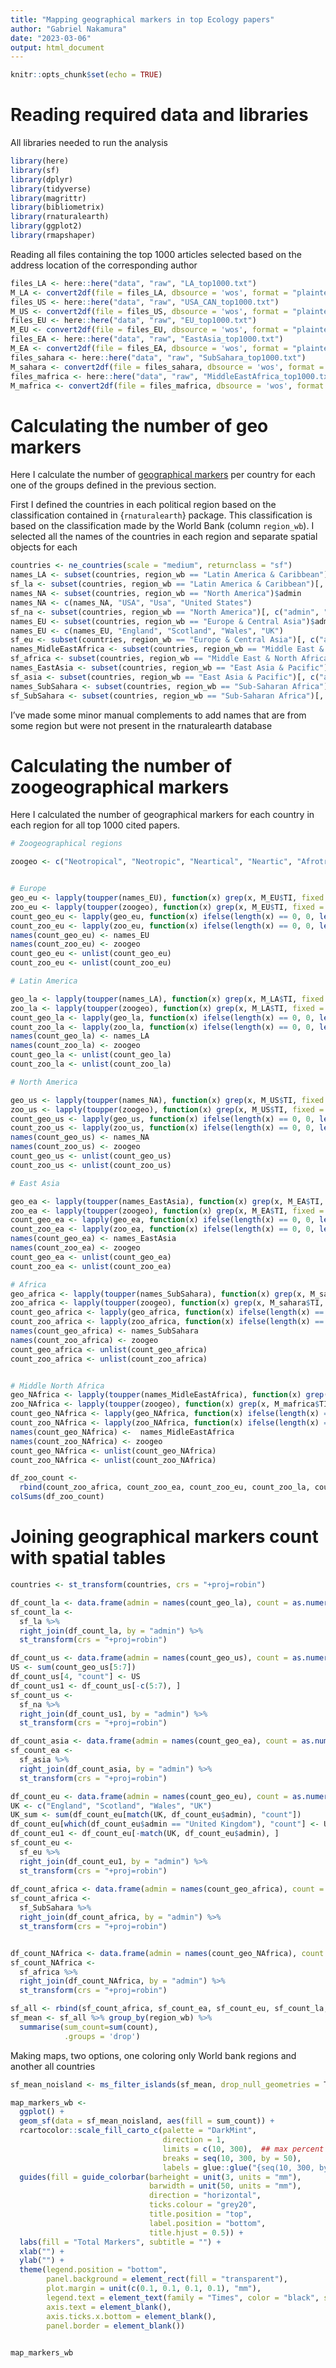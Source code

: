 ```yaml
---
title: "Mapping geographical markers in top Ecology papers"
author: "Gabriel Nakamura"
date: "2023-03-06"
output: html_document
---
```


```r
knitr::opts_chunk$set(echo = TRUE)
```

# Reading required data and libraries

All libraries needed to run the analysis 

```r
library(here)
library(sf)
library(dplyr)
library(tidyverse)
library(magrittr)
library(bibliometrix)
library(rnaturalearth)
library(ggplot2)
library(rmapshaper)
```

Reading all files containing the top 1000 articles selected based on the address location of the corresponding author

```r
files_LA <- here::here("data", "raw", "LA_top1000.txt")
M_LA <- convert2df(file = files_LA, dbsource = 'wos', format = "plaintext")
files_US <- here::here("data", "raw", "USA_CAN_top1000.txt")
M_US <- convert2df(file = files_US, dbsource = 'wos', format = "plaintext")
files_EU <- here::here("data", "raw", "EU_top1000.txt")
M_EU <- convert2df(file = files_EU, dbsource = 'wos', format = "plaintext")
files_EA <- here::here("data", "raw", "EastAsia_top1000.txt")
M_EA <- convert2df(file = files_EA, dbsource = 'wos', format = "plaintext")
files_sahara <- here::here("data", "raw", "SubSahara_top1000.txt")
M_sahara <- convert2df(file = files_sahara, dbsource = 'wos', format = "plaintext")
files_mafrica <- here::here("data", "raw", "MiddleEastAfrica_top1000.txt")
M_mafrica <- convert2df(file = files_mafrica, dbsource = 'wos', format = "plaintext")

```

# Calculating the number of geo markers

Here I calculate the number of [geographical markers](https://www.sciencedirect.com/science/article/abs/pii/S0016718519301551) per country for each one of the groups defined in the previous section.

First I defined the countries in each political region based on the classification contained in {`rnaturalearth`} package. This classification is based on the classification made by the World Bank (column `region_wb`). I selected all the names of the countries in each region and separate spatial objects for each

```r
countries <- ne_countries(scale = "medium", returnclass = "sf")
names_LA <- subset(countries, region_wb == "Latin America & Caribbean")$admin
sf_la <- subset(countries, region_wb == "Latin America & Caribbean")[, c("admin", "region_wb", "geometry")]
names_NA <- subset(countries, region_wb == "North America")$admin
names_NA <- c(names_NA, "USA", "Usa", "United States")
sf_na <- subset(countries, region_wb == "North America")[, c("admin", "region_wb", "geometry")]
names_EU <- subset(countries, region_wb == "Europe & Central Asia")$admin
names_EU <- c(names_EU, "England", "Scotland", "Wales", "UK")
sf_eu <- subset(countries, region_wb == "Europe & Central Asia")[, c("admin", "region_wb", "geometry")]
names_MidleEastAfrica <- subset(countries, region_wb == "Middle East & North Africa")$admin
sf_africa <- subset(countries, region_wb == "Middle East & North Africa")[, c("admin", "region_wb", "geometry")]
names_EastAsia <- subset(countries, region_wb == "East Asia & Pacific")$admin
sf_asia <- subset(countries, region_wb == "East Asia & Pacific")[, c("admin", "region_wb", "geometry")]
names_SubSahara <- subset(countries, region_wb == "Sub-Saharan Africa")$admin
sf_SubSahara <- subset(countries, region_wb == "Sub-Saharan Africa")[, c("admin", "region_wb", "geometry")]
```

I've made some minor manual complements to add names that are from some region but were not present in the rnaturalearth database

# Calculating the number of zoogeographical markers

Here I calculated the number of geographical markers for each country in each region for all top 1000 cited papers.

```r

# Zoogeographical regions

zoogeo <- c("Neotropical", "Neotropic", "Neartical", "Neartic", "Afrotropic", "Afrotropical", "Paleartical", "Paleartic", "Australasian", "Indomalayan")


# Europe
geo_eu <- lapply(toupper(names_EU), function(x) grep(x, M_EU$TI, fixed = T))
zoo_eu <- lapply(toupper(zoogeo), function(x) grep(x, M_EU$TI, fixed = T))
count_geo_eu <- lapply(geo_eu, function(x) ifelse(length(x) == 0, 0, length(x)))
count_zoo_eu <- lapply(zoo_eu, function(x) ifelse(length(x) == 0, 0, length(x)))
names(count_geo_eu) <- names_EU
names(count_zoo_eu) <- zoogeo
count_geo_eu <- unlist(count_geo_eu)
count_zoo_eu <- unlist(count_zoo_eu)

# Latin America

geo_la <- lapply(toupper(names_LA), function(x) grep(x, M_LA$TI, fixed = T))
zoo_la <- lapply(toupper(zoogeo), function(x) grep(x, M_LA$TI, fixed = T))
count_geo_la <- lapply(geo_la, function(x) ifelse(length(x) == 0, 0, length(x)))
count_zoo_la <- lapply(zoo_la, function(x) ifelse(length(x) == 0, 0, length(x)))
names(count_geo_la) <- names_LA
names(count_zoo_la) <- zoogeo
count_geo_la <- unlist(count_geo_la)
count_zoo_la <- unlist(count_zoo_la)

# North America

geo_us <- lapply(toupper(names_NA), function(x) grep(x, M_US$TI, fixed = T))
zoo_us <- lapply(toupper(zoogeo), function(x) grep(x, M_US$TI, fixed = T))
count_geo_us <- lapply(geo_us, function(x) ifelse(length(x) == 0, 0, length(x)))
count_zoo_us <- lapply(zoo_us, function(x) ifelse(length(x) == 0, 0, length(x)))
names(count_geo_us) <- names_NA
names(count_zoo_us) <- zoogeo
count_geo_us <- unlist(count_geo_us)
count_zoo_us <- unlist(count_zoo_us)

# East Asia

geo_ea <- lapply(toupper(names_EastAsia), function(x) grep(x, M_EA$TI, fixed = T))
zoo_ea <- lapply(toupper(zoogeo), function(x) grep(x, M_EA$TI, fixed = T))
count_geo_ea <- lapply(geo_ea, function(x) ifelse(length(x) == 0, 0, length(x)))
count_zoo_ea <- lapply(zoo_ea, function(x) ifelse(length(x) == 0, 0, length(x)))
names(count_geo_ea) <- names_EastAsia
names(count_zoo_ea) <- zoogeo
count_geo_ea <- unlist(count_geo_ea)
count_zoo_ea <- unlist(count_zoo_ea)

# Africa 
geo_africa <- lapply(toupper(names_SubSahara), function(x) grep(x, M_sahara$TI, fixed = T))
zoo_africa <- lapply(toupper(zoogeo), function(x) grep(x, M_sahara$TI, fixed = T))
count_geo_africa <- lapply(geo_africa, function(x) ifelse(length(x) == 0, 0, length(x)))
count_zoo_africa <- lapply(zoo_africa, function(x) ifelse(length(x) == 0, 0, length(x)))
names(count_geo_africa) <- names_SubSahara
names(count_zoo_africa) <- zoogeo
count_geo_africa <- unlist(count_geo_africa)
count_zoo_africa <- unlist(count_zoo_africa)


# Middle North Africa
geo_NAfrica <- lapply(toupper(names_MidleEastAfrica), function(x) grep(x, M_mafrica$TI, fixed = T))
zoo_NAfrica <- lapply(toupper(zoogeo), function(x) grep(x, M_mafrica$TI, fixed = T))
count_geo_NAfrica <- lapply(geo_NAfrica, function(x) ifelse(length(x) == 0, 0, length(x)))
count_zoo_NAfrica <- lapply(zoo_NAfrica, function(x) ifelse(length(x) == 0, 0, length(x)))
names(count_geo_NAfrica) <-  names_MidleEastAfrica
names(count_zoo_NAfrica) <- zoogeo
count_geo_NAfrica <- unlist(count_geo_NAfrica)
count_zoo_NAfrica <- unlist(count_zoo_NAfrica)

df_zoo_count <- 
  rbind(count_zoo_africa, count_zoo_ea, count_zoo_eu, count_zoo_la, count_zoo_NAfrica, count_zoo_us)
colSums(df_zoo_count)
```



# Joining geographical markers count with spatial tables

```r

countries <- st_transform(countries, crs = "+proj=robin")

df_count_la <- data.frame(admin = names(count_geo_la), count = as.numeric(count_geo_la))
sf_count_la <- 
  sf_la %>% 
  right_join(df_count_la, by = "admin") %>% 
  st_transform(crs = "+proj=robin")

df_count_us <- data.frame(admin = names(count_geo_us), count = as.numeric(count_geo_us))
US <- sum(count_geo_us[5:7])
df_count_us[4, "count"] <- US
df_count_us1 <- df_count_us[-c(5:7), ] 
sf_count_us <- 
  sf_na %>% 
  right_join(df_count_us1, by = "admin") %>% 
  st_transform(crs = "+proj=robin")

df_count_asia <- data.frame(admin = names(count_geo_ea), count = as.numeric(count_geo_ea))
sf_count_ea <- 
  sf_asia %>% 
  right_join(df_count_asia, by = "admin") %>% 
  st_transform(crs = "+proj=robin")

df_count_eu <- data.frame(admin = names(count_geo_eu), count = as.numeric(count_geo_eu))
UK <- c("England", "Scotland", "Wales", "UK")
UK_sum <- sum(df_count_eu[match(UK, df_count_eu$admin), "count"])
df_count_eu[which(df_count_eu$admin == "United Kingdom"), "count"] <- UK_sum
df_count_eu1 <- df_count_eu[-match(UK, df_count_eu$admin), ] 
sf_count_eu <- 
  sf_eu %>% 
  right_join(df_count_eu1, by = "admin") %>% 
  st_transform(crs = "+proj=robin")
  
df_count_africa <- data.frame(admin = names(count_geo_africa), count = as.numeric(count_geo_africa))
sf_count_africa <- 
  sf_SubSahara %>% 
  right_join(df_count_africa, by = "admin") %>% 
  st_transform(crs = "+proj=robin")


df_count_NAfrica <- data.frame(admin = names(count_geo_NAfrica), count = as.numeric(count_geo_NAfrica))
sf_count_NAfrica <- 
  sf_africa %>% 
  right_join(df_count_NAfrica, by = "admin") %>% 
  st_transform(crs = "+proj=robin")

sf_all <- rbind(sf_count_africa, sf_count_ea, sf_count_eu, sf_count_la, sf_count_NAfrica, sf_count_us)
sf_mean <- sf_all %>% group_by(region_wb) %>% 
  summarise(sum_count=sum(count),
            .groups = 'drop')

```


Making maps, two options, one coloring only World bank regions and another all countries

```r

sf_mean_noisland <- ms_filter_islands(sf_mean, drop_null_geometries = T)

map_markers_wb <-
  ggplot() +
  geom_sf(data = sf_mean_noisland, aes(fill = sum_count)) +
  rcartocolor::scale_fill_carto_c(palette = "DarkMint",
                                  direction = 1,
                                  limits = c(10, 300),  ## max percent overall
                                  breaks = seq(10, 300, by = 50),
                                  labels = glue::glue("{seq(10, 300, by = 50)}")) +
  guides(fill = guide_colorbar(barheight = unit(3, units = "mm"),
                               barwidth = unit(50, units = "mm"),
                               direction = "horizontal",
                               ticks.colour = "grey20",
                               title.position = "top",
                               label.position = "bottom",
                               title.hjust = 0.5)) +
  labs(fill = "Total Markers", subtitle = "") +
  xlab("") +
  ylab("") +
  theme(legend.position = "bottom",
        panel.background = element_rect(fill = "transparent"),
        plot.margin = unit(c(0.1, 0.1, 0.1, 0.1), "mm"),
        legend.text = element_text(family = "Times", color = "black", size = 10),
        axis.text = element_blank(),
        axis.ticks.x.bottom = element_blank(),
        panel.border = element_blank())
  

map_markers_wb


```


